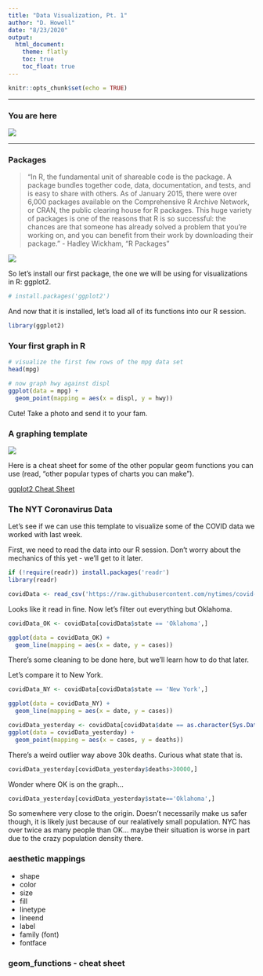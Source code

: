 ```yaml
---
title: "Data Visualization, Pt. 1"
author: "D. Howell"
date: "8/23/2020"
output: 
  html_document:
    theme: flatly
    toc: true
    toc_float: true
---
```


```r
knitr::opts_chunk$set(echo = TRUE)
```

***

### You are here

![](\\Users\\drew.howell\\Desktop/CSC-201/2020_Fall/20200824_Beginning with R ... Visualizing Data/programGraphic_visualize.jpg)

***

### Packages

>"In R, the fundamental unit of shareable code is the package. A package bundles together code, data, documentation, and tests, and is easy to share with others. As of January 2015, there were over 6,000 packages available on the Comprehensive R Archive Network, or CRAN, the public clearing house for R packages. This huge variety of packages is one of the reasons that R is so successful: the chances are that someone has already solved a problem that you’re working on, and you can benefit from their work by downloading their package."
- Hadley Wickham, "R Packages"

![](\\Users\\drew.howell\\Desktop/CSC-201/2020_Fall/20200824_Beginning with R ... Visualizing Data/JPEG_CraftsmanAnalogy.jpg)

So let's install our first package, the one we will be using for visualizations in R: ggplot2.
```r
# install.packages('ggplot2')
```

And now that it is installed, let's load all of its functions into our R session.
```r
library(ggplot2)
```

### Your first graph in R
```r
# visualize the first few rows of the mpg data set
head(mpg)

# now graph hwy against displ
ggplot(data = mpg) + 
  geom_point(mapping = aes(x = displ, y = hwy))

```

Cute! Take a photo and send it to your fam. 

### A graphing template

![](\\Users\\drew.howell\\Desktop/CSC-201/2020_Fall/20200824_Beginning with R ... Visualizing Data/graphingTemplate.jpg)

Here is a cheat sheet for some of the other popular geom functions you can use (read, "other popular types of charts you can make").

[ggplot2 Cheat Sheet](https://rstudio.com/wp-content/uploads/2015/03/ggplot2-cheatsheet.pdf)

### The NYT Coronavirus Data

Let's see if we can use this template to visualize some of the COVID data we worked with last week. 

First, we need to read the data into our R session. Don't worry about the mechanics of this yet - we'll get to it later.

```r
if (!require(readr)) install.packages('readr')
library(readr)

covidData <- read_csv('https://raw.githubusercontent.com/nytimes/covid-19-data/master/us-states.csv')
```

Looks like it read in fine. Now let's filter out everything but Oklahoma.
```r
covidData_OK <- covidData[covidData$state == 'Oklahoma',]

ggplot(data = covidData_OK) + 
  geom_line(mapping = aes(x = date, y = cases))

```

There's some cleaning to be done here, but we'll learn how to do that later. 

Let's compare it to New York.
```r
covidData_NY <- covidData[covidData$state == 'New York',]

ggplot(data = covidData_NY) + 
  geom_line(mapping = aes(x = date, y = cases))
```

```r
covidData_yesterday <- covidData[covidData$date == as.character(Sys.Date()-1),]
ggplot(data = covidData_yesterday) + 
  geom_point(mapping = aes(x = cases, y = deaths))
```
There's a weird outlier way above 30k deaths. Curious what state that is. 
```r
covidData_yesterday[covidData_yesterday$deaths>30000,]
```
Wonder where OK is on the graph...
```r
covidData_yesterday[covidData_yesterday$state=='Oklahoma',]
```
So somewhere very close to the origin. Doesn't necessarily make us safer though, it is likely just because of our realatively small population. NYC has over twice as many people than OK... maybe their situation is worse in part due to the crazy population density there. 


### aesthetic mappings
  
  * shape
  * color
  * size
  * fill
  * linetype
  * lineend
  * label
  * family (font)
  * fontface

### geom_functions - cheat sheet



